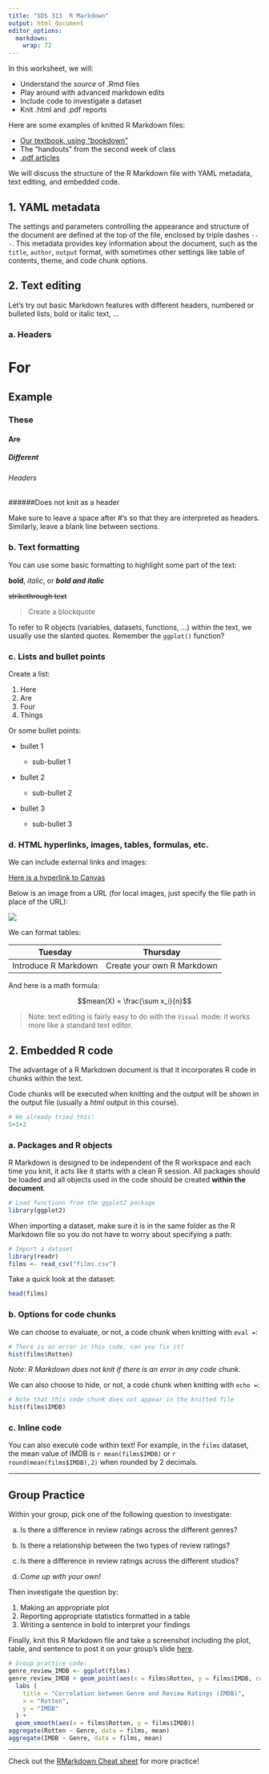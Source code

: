 ---
title: "SDS 313  R Markdown"
output: html_document
editor_options: 
  markdown: 
    wrap: 72
---

In this worksheet, we will:

-   Understand the *source* of .Rmd files
-   Play around with advanced markdown edits
-   Include code to investigate a dataset
-   Knit .html and .pdf reports

Here are some examples of knitted R Markdown files:

-   [Our textbook, using "bookdown"](https://r4ds.had.co.nz/)
-   The "handouts" from the second week of class
-   [.pdf
    articles](https://github.com/svmiller/svm-r-markdown-templates/blob/master/article-example/svm-rmarkdown-article-example.pdf)

We will discuss the structure of the R Markdown file with YAML metadata,
text editing, and embedded code.

## 1. YAML metadata

The settings and parameters controlling the appearance and structure of
the document are defined at the top of the file, enclosed by triple
dashes `---`. This metadata provides key information about the document,
such as the `title`, `author`, `output` format, with sometimes other
settings like table of contents, theme, and code chunk options.

## 2. Text editing

Let's try out basic Markdown features with different headers, numbered
or bulleted lists, bold or italic text, ...

### a. Headers

# For

## Example

### These

#### Are

##### Different

###### Headers

######Does not knit as a header

Make sure to leave a space after \#'s so that they are interpreted as
headers. Similarly, leave a blank line between sections.

### b. Text formatting

You can use some basic formatting to highlight some part of the text:

**bold**, *italic*, or ***bold and italic***

~~strikethrough text~~

> Create a blockquote

To refer to R objects (variables, datasets, functions, ...) within the
text, we usually use the slanted quotes. Remember the `ggplot()`
function?

### c. Lists and bullet points

Create a list:

1.  Here
2.  Are
3.  Four
4.  Things

Or some bullet points:

-   bullet 1

    -   sub-bullet 1

-   bullet 2

    -   sub-bullet 2

-   bullet 3

    -   sub-bullet 3

### d. HTML hyperlinks, images, tables, formulas, etc.

We can include external links and images:

[Here is a hyperlink to Canvas](https://canvas.utexas.edu)

Below is an image from a URL (for local images, just specify the file
path in place of the URL):

![](https://news.utexas.edu/wp-content/uploads/2021/10/bevo-9841-2100x1398-e2000d2b-a7a1-448c-83d5-281310430e66-1024x682.jpg)

We can format tables:

| Tuesday              | Thursday                   |
|----------------------|----------------------------|
| Introduce R Markdown | Create your own R Markdown |

And here is a math formula:

$$mean(X) = \frac{\sum x_i}{n}$$

> Note: text editing is fairly easy to do with the `Visual` mode: it
> works more like a standard text editor.

## 2. Embedded R code

The advantage of a R Markdown document is that it incorporates R code in
chunks within the text.

Code chunks will be executed when knitting and the output will be shown
in the output file (usually a *html* output in this course).

```{r}
# We already tried this!
5+1+2
```

### a. Packages and R objects

R Markdown is designed to be independent of the R workspace and each
time you knit, it acts like it starts with a clean R session. All
packages should be loaded and all objects used in the code should be
created **within the document**.

```{r}
# Load functions from the ggplot2 package
library(ggplot2)
```

When importing a dataset, make sure it is in the same folder as the R
Markdown file so you do not have to worry about specifying a path:

```{r}
# Import a dataset
library(readr)
films <- read_csv("films.csv")
```

Take a quick look at the dataset:

```{r}
head(films)
```

### b. Options for code chunks

We can choose to evaluate, or not, a code chunk when knitting with
`eval =`:

```{r eval = FALSE}
# There is an error in this code, can you fix it? 
hist(films$Rotten)
```

*Note: R Markdown does not knit if there is an error in any code chunk.*

We can also choose to hide, or not, a code chunk when knitting with
`echo =`:

```{r echo = FALSE}
# Note that this code chunk does not appear in the knitted file
hist(films$IMDB)
```

### c. Inline code

You can also execute code within text! For example, in the `films`
dataset, the mean value of IMDB is `r mean(films$IMDB)` or
`r round(mean(films$IMDB),2)` when rounded by 2 decimals.

------------------------------------------------------------------------

## Group Practice

Within your group, pick one of the following question to investigate:

a.  Is there a difference in review ratings across the different genres?

b.  Is there a relationship between the two types of review ratings?

c.  Is there a difference in review ratings across the different
    studios?

d.  *Come up with your own!*

Then investigate the question by:

1.  Making an appropriate plot
2.  Reporting appropriate statistics formatted in a table
3.  Writing a sentence in bold to interpret your findings

Finally, knit this R Markdown file and take a screenshot including the
plot, table, and sentence to post it on your group's slide
[here](https://docs.google.com/presentation/d/1Ty6tcYxFG_iABj5zfzZQ65gLuVL3wiloD52QVS7XPG0/edit?usp=sharing).

```{r, echo = FALSE}
# Group practice code:
genre_review_IMDB <- ggplot(films)
genre_review_IMDB + geom_point(aes(x = films$Rotten, y = films$IMDB, color = Genre)) + 
  labs (
    title = "Correlation between Genre and Review Ratings (IMDB)",
    x = "Rotten",
    y = "IMDB"
  ) + 
  geom_smooth(aes(x = films$Rotten, y = films$IMDB))
aggregate(Rotten ~ Genre, data = films, mean)
aggregate(IMDB ~ Genre, data = films, mean)
```

------------------------------------------------------------------------

Check out the [RMarkdown Cheat
sheet](https://www.rstudio.com/wp-content/uploads/2015/02/rmarkdown-cheatsheet.pdf)
for more practice!
